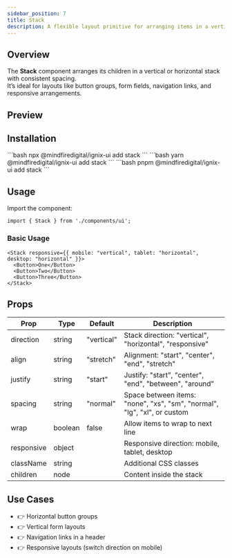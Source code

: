 ```yaml
---
sidebar_position: 7
title: Stack
description: A flexible layout primitive for arranging items in a vertical or horizontal stack with consistent spacing.
---
```



## Overview

The **Stack** component arranges its children in a vertical or horizontal stack with consistent spacing.  
It’s ideal for layouts like button groups, form fields, navigation links, and responsive arrangements.

## Preview

<StackDemo />

## Installation

<Tabs>
  <TabItem value="npm" label="npm" default>
    ```bash
    npx @mindfiredigital/ignix-ui add stack
    ```
  </TabItem>
  <TabItem value="yarn" label="Yarn">
    ```bash
    yarn @mindfiredigital/ignix-ui add stack
    ```
  </TabItem>
  <TabItem value="pnpm" label="pnpm">
    ```bash
    pnpm @mindfiredigital/ignix-ui add stack
    ```
  </TabItem>
</Tabs>

## Usage

Import the component:

```tsx
import { Stack } from './components/ui';
```

### Basic Usage

```tsx
<Stack responsive={{ mobile: "vertical", tablet: "horizontal", desktop: "horizontal" }}>
  <Button>One</Button>
  <Button>Two</Button>
  <Button>Three</Button>
</Stack>
```

## Props

| Prop        | Type      | Default    | Description                                      |
|-------------|-----------|------------|--------------------------------------------------|
| direction   | string    | "vertical" | Stack direction: "vertical", "horizontal", "responsive" |
| align       | string    | "stretch"  | Alignment: "start", "center", "end", "stretch"   |
| justify     | string    | "start"    | Justify: "start", "center", "end", "between", "around" |
| spacing     | string    | "normal"   | Space between items: "none", "xs", "sm", "normal", "lg", "xl", or custom |
| wrap        | boolean   | false      | Allow items to wrap to next line                 |
| responsive  | object    |            | Responsive direction:  mobile, tablet, desktop  |
| className   | string    |            | Additional CSS classes                            |
| children    | node      |            | Content inside the stack                          |

## Use Cases
- 👉 Horizontal button groups
- 👉 Vertical form layouts
- 👉 Navigation links in a header
- 👉 Responsive layouts (switch direction on mobile)
